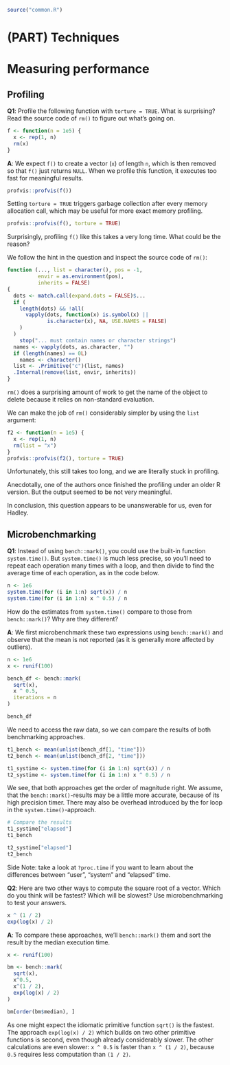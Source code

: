 ```r
source("common.R")
```

# (PART) Techniques {-} 
\stepcounter{chapter}

# Measuring performance
<!-- 23 -->

\stepcounter{section}
## Profiling
<!-- 23.2 -->

__[Q1]{.Q}__: Profile the following function with `torture = TRUE`. What is surprising? Read the source code of `rm()` to figure out what's going on.

```r
f <- function(n = 1e5) {
  x <- rep(1, n)
  rm(x)
}
```

__[A]{.solved}__: We expect `f()` to create a vector (`x`) of length `n`, which is then removed so that `f()` just returns `NULL`. When we profile this function, it executes too fast for meaningful results.

```r
profvis::profvis(f())
```

Setting `torture = TRUE` triggers garbage collection after every memory allocation call, which may be useful for more exact memory profiling.

```r
profvis::profvis(f(), torture = TRUE)
```

Surprisingly, profiling `f()` like this takes a very long time. What could be the reason?

We follow the hint in the question and inspect the source code of `rm()`:

```r
function (..., list = character(), pos = -1,
          envir = as.environment(pos), 
          inherits = FALSE) 
{
  dots <- match.call(expand.dots = FALSE)$...
  if (
    length(dots) && !all(
      vapply(dots, function(x) is.symbol(x) || 
             is.character(x), NA, USE.NAMES = FALSE)
    )
  ) 
    stop("... must contain names or character strings")
  names <- vapply(dots, as.character, "")
  if (length(names) == 0L) 
    names <- character()
  list <- .Primitive("c")(list, names)
  .Internal(remove(list, envir, inherits))
}
```

`rm()` does a surprising amount of work to get the name of the object to delete because it relies on non-standard evaluation.

We can make the job of `rm()` considerably simpler by using the `list` argument:

```r
f2 <- function(n = 1e5) {
  x <- rep(1, n)
  rm(list = "x")
}
profvis::profvis(f2(), torture = TRUE)
```

Unfortunately, this still takes too long, and we are literally stuck in profiling.

Anecdotally, one of the authors once finished the profiling under an older R version. But the output seemed to be not very meaningful.

In conclusion, this question appears to be unanswerable for us, even for Hadley.

## Microbenchmarking
<!-- 23.3 -->

__[Q1]{.Q}__: Instead of using `bench::mark()`, you could use the built-in function `system.time()`. But `system.time()` is much less precise, so you'll need to repeat each operation many times with a loop, and then divide to find the average time of each operation, as in the code below.

```r
n <- 1e6
system.time(for (i in 1:n) sqrt(x)) / n
system.time(for (i in 1:n) x ^ 0.5) / n
```

How do the estimates from `system.time()` compare to those from `bench::mark()`? Why are they different?

__[A]{.solved}__: We first microbenchmark these two expressions using `bench::mark()` and observe that the mean is not reported (as it is generally more affected by outliers).

```r
n <- 1e6
x <- runif(100)

bench_df <- bench::mark(
  sqrt(x), 
  x ^ 0.5,
  iterations = n
)

bench_df
```

We need to access the raw data, so we can compare the results of both benchmarking approaches.

```r
t1_bench <- mean(unlist(bench_df[1, "time"]))
t2_bench <- mean(unlist(bench_df[2, "time"]))

t1_systime <- system.time(for (i in 1:n) sqrt(x)) / n
t2_systime <- system.time(for (i in 1:n) x ^ 0.5) / n
```

We see, that both approaches get the order of magnitude right. We assume, that the `bench::mark()`-results may be a little more accurate, because of its high precision timer. There may also be overhead introduced by the for loop in the `system.time()`-approach.

```r
# Compare the results
t1_systime["elapsed"]
t1_bench

t2_systime["elapsed"]
t2_bench
```

Side Note: take a look at `?proc.time` if you want to learn about the differences between "user", "system" and "elapsed" time.

__[Q2]{.Q}__: Here are two other ways to compute the square root of a vector. Which do you think will be fastest? Which will be slowest? Use microbenchmarking to test your answers.

```r
x ^ (1 / 2)
exp(log(x) / 2)
```

__[A]{.solved}__: To compare these approaches, we'll `bench::mark()` them and sort the result by the median execution time.

```r
x <- runif(100)

bm <- bench::mark(
  sqrt(x),
  x^0.5,
  x^(1 / 2),
  exp(log(x) / 2)
)

bm[order(bm$median), ]
```

As one might expect the idiomatic primitive function `sqrt()` is the fastest. The approach `exp(log(x) / 2)` which builds on two other primitive functions is second, even though already considerably slower. The other calculations are even slower: `x ^ 0.5` is faster than `x ^ (1 / 2)`, because `0.5` requires less computation than `(1 / 2)`.
